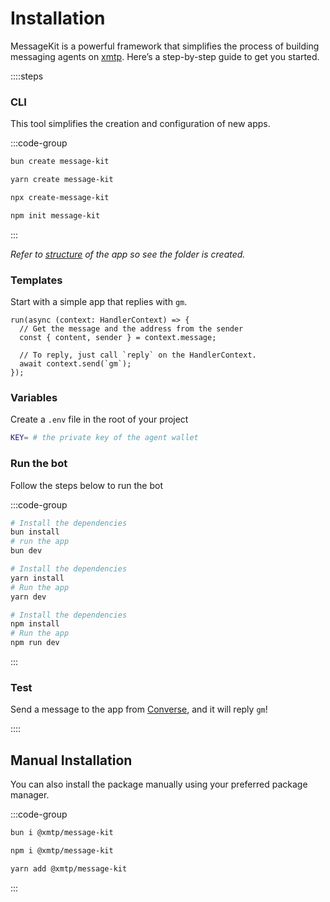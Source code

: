 # Installation

MessageKit is a powerful framework that simplifies the process of building messaging agents on [xmtp](https://docs.xmtp.org). Here’s a step-by-step guide to get you started.

::::steps

### CLI

This tool simplifies the creation and configuration of new apps.

:::code-group

```bash [bun]
bun create message-kit
```

```bash [yarn]
yarn create message-kit
```

```bash [npx]
npx create-message-kit
```

```bash [npm]
npm init message-kit
```

:::

_Refer to [structure](/concepts/index) of the app so see the folder is created._

### Templates

Start with a simple app that replies with `gm`.

```tsx [src/index.ts]
run(async (context: HandlerContext) => {
  // Get the message and the address from the sender
  const { content, sender } = context.message;

  // To reply, just call `reply` on the HandlerContext.
  await context.send(`gm`);
});
```

### Variables

Create a `.env` file in the root of your project

```bash [cmd]
KEY= # the private key of the agent wallet
```

### Run the bot

Follow the steps below to run the bot

:::code-group

```bash [bun]
# Install the dependencies
bun install
# run the app
bun dev
```

```bash [yarn]
# Install the dependencies
yarn install
# Run the app
yarn dev
```

```bash [npm]
# Install the dependencies
npm install
# Run the app
npm run dev
```

:::

### Test

Send a message to the app from [Converse](https://converse.xyz/), and it will reply `gm`!

::::

## Manual Installation

You can also install the package manually using your preferred package manager.

:::code-group

```bash [bun]
bun i @xmtp/message-kit
```

```bash [npm]
npm i @xmtp/message-kit
```

```bash [yarn]
yarn add @xmtp/message-kit
```

:::
